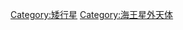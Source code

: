 {{Catmore}}
{{Commonscat|Plutoids}}

[[Category:矮行星|Category:矮行星]]
[[Category:海王星外天体|Category:海王星外天体]]